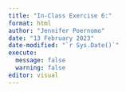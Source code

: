 ```yaml
---
title: "In-Class Exercise 6:"
format: html
author: "Jennifer Poernomo"
date: "13 February 2023"
date-modified: "`r Sys.Date()`"
execute: 
  message: false
  warning: false
editor: visual
---
```

